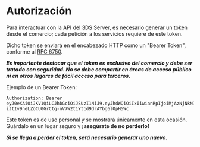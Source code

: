 

# Autorización
Para interactuar con la API del 3DS Server, es necesario generar un token desde el comercio; cada petición a los servicios requiere de este token.

Dicho token se enviará en el encabezado HTTP como un "Bearer Token", conforme al [RFC 6750](https://datatracker.ietf.org/doc/html/rfc6750).

***Es importante destacar que el token es exclusivo del comercio y debe ser tratado con seguridad. No se debe compartir en áreas de acceso público ni en otros lugares de fácil acceso para terceros.***

Ejemplo de un Bearer Token:

```text
Authorization: Bearer eyJ0eXAiOiJKV1QiLCJhbGciOiJSUzI1NiJ9.eyJhdWQiOiIxIiwianRpIjoiMjAzNjNkNDNhYjk0YzRhOGFkZmVlZTg1MzZlOGZjZTljM2M4MGI5YWYxNDk2YWRmNWJlNGE1NjkwNDk4YjcwNDllNTAwZDBjYWFjMjNjMDMiLCJpYXQiOjE2NzE0NjY2OTkuMTUyMjA2LCJuYmYiOjE2NzE0NjY2OTkuMTUyMjA3LCJleHAiOjE3NjYxNjEwOTkuMTM0ODkzLCJzdWIiOiIxIiwic2NvcGVzIjpbXX0.NzKTueFRgUyq_X9x0UmQeejlFWMw1yfImmpcRQUhMDDYE4p6torwzUCDkuKWz2AoelYTIWVqwPKot5kmG8zF9U8uqXYHttSc6VxbcgaTyx0NIFrkeZOReOLwommo-iJtIv9neLZoCU0GrCtg-nV7W2t1Yt1d9drAYbg6lOpH5Wc
```

Este token es de uso personal y se mostrará únicamente en esta ocasión. Guárdalo en un lugar seguro y **¡asegúrate de no perderlo!**

***Si se llega a perder el token, será necesario generar uno nuevo.***
